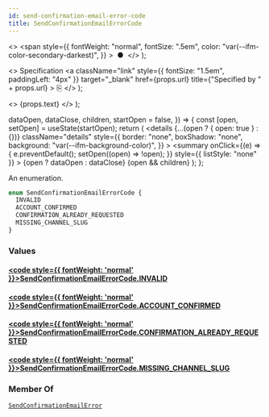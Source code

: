 ```yaml
---
id: send-confirmation-email-error-code
title: SendConfirmationEmailErrorCode
---
```


  <>
    <span
      style={{
        fontWeight: "normal",
        fontSize: ".5em",
        color: "var(--ifm-color-secondary-darkest)",
      }}
    >
      &nbsp;●&nbsp;
    </span>
  </>
);

  <>
    Specification
    <a
      className="link"
      style={{ fontSize: "1.5em", paddingLeft: "4px" }}
      target="\_blank"
      href={props.url}
      title={"Specified by " + props.url}
    >
      ⎘
    </a>
  </>
);

  <>
    <span className={props.class}>{props.text}</span>
  </>
);


  dataOpen,
  dataClose,
  children,
  startOpen = false,
}) => {
  const [open, setOpen] = useState(startOpen);
  return (
    <details
      {...(open ? { open: true } : {})}
      className="details"
      style={{
        border: "none",
        boxShadow: "none",
        background: "var(--ifm-background-color)",
      }}
    >
      <summary
        onClick={(e) => {
          e.preventDefault();
          setOpen((open) => !open);
        }}
        style={{ listStyle: "none" }}
      >
        {open ? dataOpen : dataClose}
      </summary>
      {open && children}
    </details>
  );
};

An enumeration.

```graphql
enum SendConfirmationEmailErrorCode {
  INVALID
  ACCOUNT_CONFIRMED
  CONFIRMATION_ALREADY_REQUESTED
  MISSING_CHANNEL_SLUG
}
```

### Values

#### [<code style={{ fontWeight: 'normal' }}>SendConfirmationEmailErrorCode.<b>INVALID</b></code>](#)

>

#### [<code style={{ fontWeight: 'normal' }}>SendConfirmationEmailErrorCode.<b>ACCOUNT_CONFIRMED</b></code>](#)

>

#### [<code style={{ fontWeight: 'normal' }}>SendConfirmationEmailErrorCode.<b>CONFIRMATION_ALREADY_REQUESTED</b></code>](#)

>

#### [<code style={{ fontWeight: 'normal' }}>SendConfirmationEmailErrorCode.<b>MISSING_CHANNEL_SLUG</b></code>](#)

>

### Member Of

[`SendConfirmationEmailError`](../../../api-storefront/users/objects/send-confirmation-email-error) <Badge class="badge badge--secondary" text="object"/>
